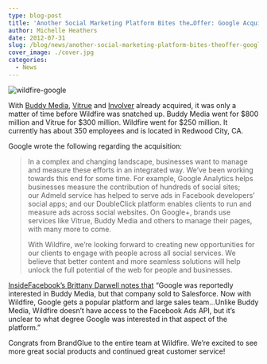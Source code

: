 ```yaml
---
type: blog-post
title: 'Another Social Marketing Platform Bites the…Offer: Google Acquires Wildfire'
author: Michelle Heathers
date: 2012-07-31
slug: /blog/news/another-social-marketing-platform-bites-theoffer-google-acquires-wildfire
cover_image: ./cover.jpg
categories:
  - News
---
```


![wildfire-google](./1.jpg)

With [Buddy Media][2], [Vitrue][3] and [Involver][4] already acquired, it was only a matter of time before Wildfire was snatched up. Buddy Media went for $800 million and Vitrue for $300 million. Wildfire went for \$250 million. It currently has about 350 employees and is located in Redwood City, CA.

Google wrote the following regarding the acquisition:

> In a complex and changing landscape, businesses want to manage and measure these efforts in an integrated way. We’ve been working towards this end for some time. For example, Google Analytics helps businesses measure the contribution of hundreds of social sites; our Admeld service has helped to serve ads in Facebook developers’ social apps; and our DoubleClick platform enables clients to run and measure ads across social websites. On Google+, brands use services like Vitrue, Buddy Media and others to manage their pages, with many more to come.
>
> With Wildfire, we’re looking forward to creating new opportunities for our clients to engage with people across all social services. We believe that better content and more seamless solutions will help unlock the full potential of the web for people and businesses.

[InsideFacebook’s Brittany Darwell notes that][5] “Google was reportedly interested in Buddy Media, but that company sold to Salesforce. Now with Wildfire, Google gets a popular platform and large sales team…Unlike Buddy Media, Wildfire doesn’t have access to the Facebook Ads API, but it’s unclear to what degree Google was interested in that aspect of the platform.”

Congrats from BrandGlue to the entire team at Wildfire. We’re excited to see more great social products and continued great customer service!

[2]: http://mashable.com/2012/06/04/salesforce-acquires-buddy-media/
[3]: http://techcrunch.com/2012/05/23/more/
[4]: http://thenextweb.com/insider/2012/07/10/oracle-to-acquire-social-media-development-firm-involver-in-a-bid-to-build-a-cloud-based-social-platform/
[5]: http://www.insidefacebook.com/2012/07/31/google-acquires-wildfire-maker-of-social-marketing-software/
